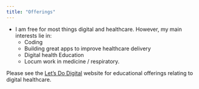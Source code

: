 ```yaml
---
title: "Offerings"
---
```


* I am free for most things digital and healthcare. However, my main interests lie in:
    * Coding
    * Building great apps to improve healthcare delivery
    * Digital health Education
    * Locum work in medicine / respiratory.

Please see the [Let's Do Digital](https://letsdodigital.org) website for educational offerings relating to digital healthcare.


